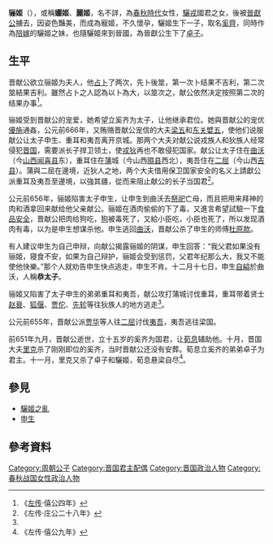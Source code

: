 {{Infobox 先秦人物
|名稱=骊姬
|姓=[[姬姓|姬]]
|氏=
|名=
|字=
|别名=孋姬、丽姬
|別字=
|諡號=
|時代=春秋時期
|國家=晉國
|身份=[[晋献公|晋献公]]宠姬
|官位=
|爵位=
|出生日期=
|出生地點=
|逝世日期=前651年
|逝世地點=晋国
|在位年代=
|父=[[驪戎|驪戎]]國君
|母=
|正妻=
|妾=
|夫=[[晋献公|晋献公]]
|子女=[[奚齊|奚齊]]
|太子=
|都城=
|居所=
|墓葬=
|著作=
}}
'''骊姬'''（{{bd||？|前651年}}），或稱'''孋姬'''、'''麗姬'''，名不詳，為[[春秋時代|春秋時代]]女性，[[驪戎|驪戎]]國君之女，後被[[晉獻公|晉獻公]]擄去，因姿色豔美，而成為寵姬，不久懷孕，驪姬生下一子，取名[[奚齊|奚齊]]，同時作為[[陪嫁|陪嫁]]的驪姬之妹，也隨驪姬來到晉國，為晉獻公生下了[[卓子|卓子]]。
==生平==
{{main|骊姬之乱}}
晋献公欲立骊姬为夫人，他[[占卜|占卜]]了两次，先卜後筮，第一次卜结果不吉利，第二次筮結果吉利。雖然占卜之人認為以卜為大，以筮次之，献公依然决定按照第二次的结果办事<ref name=A>《[[左传|左传]]·僖公四年》</ref>。

骊姬受到晋献公的宠爱，她希望立奚齐为太子，让他继承君位。她與晋献公的宠优[[優施|優施]]通姦，公元前666年，又贿赂晋献公宠信的大夫[[梁五|梁五]]和[[东关嬖五|东关嬖五]]，使他们说服献公让太子申生、重耳和夷吾离开京城。那两个大夫对献公说戎族人和狄族人经常侵犯[[晋国|晋国]]，需要派长子捍卫领土，使[[戎狄|戎狄]]再也不敢侵犯国家。献公让太子住在[[曲沃|曲沃]]（今[[山西省|山西]][[闻喜县|闻喜县]]东），重耳住在[[蒲|蒲]]城（今山西[[隰县|隰县]]西北），夷吾住在[[二屈|二屈]]（今山西[[吉县|吉县]]）。蒲與二屈在邊境，近狄人之地，两个大夫借用保卫国家安全的名义上請獻公派重耳及夷吾至邊境，以強其疆，從而来阻止献公的长子当国君<ref>《左传·庄公二十八年》</ref>。

公元前656年，骊姬陷害太子申生，让申生到曲沃去[[祭祀|祭祀]]亡母，而且把用来拜神的肉和酒拿回来献给他父亲献公。骊姬在酒肉偷偷的下了毒，又進言希望試驗一下[[食品安全|食品安全]]，晋献公把肉给狗吃，[[狗|狗]]被毒死了，又給小臣吃，小臣也死了，所以发现酒肉有毒，以为是申生想谋杀他。申生逃回[[曲沃|曲沃]]，晋献公杀了申生的师傅[[杜原款|杜原款]]。

有人建议申生为自己申辩，向献公揭露骊姬的阴谋，申生回答：“我父君如果没有骊姬，寝食不安，如果为自己辩护，骊姬会受到惩罚，父君年纪那么大，我又不能使他快樂。”那个人就劝告申生快点逃走，申生不肯。十二月十七日，申生[[自縊|自縊]]於曲沃，人稱'''恭太子'''。

骊姬又陷害了太子申生的弟弟重耳和夷吾，献公攻打蒲城讨伐重耳，重耳带着贤士[[赵衰|赵衰]]、[[狐偃|狐偃]]、[[贾佗|贾佗]]、[[先轸|先轸]]等往狄族人的地方逃走<ref name=A/>。

公元前655年，晋献公派[[贾华|贾华]]等人往[[二屈|二屈]]讨伐[[晋惠公|夷吾]]，夷吾逃往梁国。

前651年九月，晋献公逝世，立十五岁的奚齐为国君，让[[荀息|荀息]]辅助他。十月，晋国大夫[[里克_(春秋)|里克]]杀了刚刚即位的奚齐，当时晋献公还没有安葬。荀息立奚齐的弟弟卓子为君主。十一月，里克又杀了卓子和驪姬，荀息悬梁自尽<ref>《左传·僖公九年》</ref>。

==參見==
*[[驪姬之亂|驪姬之亂]]
*[[申生|申生]]

==參考資料==
{{reflist}}

[[Category:周朝公子|Category:周朝公子]]
[[Category:晋国君主配偶|Category:晋国君主配偶]]
[[Category:晋国政治人物|Category:晋国政治人物]]
[[Category:春秋战国女性政治人物|Category:春秋战国女性政治人物]]
